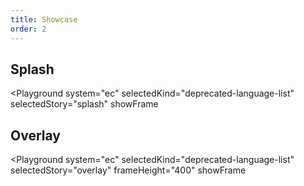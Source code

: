 ```yaml
---
title: Showcase
order: 2
---
```



## Splash

<Playground
  system="ec"
  selectedKind="deprecated-language-list"
  selectedStory="splash"
  showFrame
>
  <Html markup={languageListSplash} />
</Playground>

## Overlay

<Playground
  system="ec"
  selectedKind="deprecated-language-list"
  selectedStory="overlay"
  frameHeight="400"
  showFrame
>
  <Html markup={languageListOverlay} />
</Playground>
